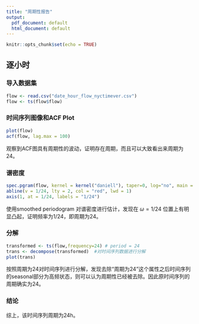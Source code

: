 ---
title: "周期性报告"
output:
  pdf_document: default
  html_document: default
---

```{r setup, include=FALSE}
knitr::opts_chunk$set(echo = TRUE)
```

## 逐小时

### 导入数据集
```{r}

flow <- read.csv("date_hour_flow_nyctimever.csv")
flow <- ts(flow$flow)
```


### 时间序列图像和ACF Plot
```{r}
plot(flow)
acf(flow, lag.max = 100)
```

观察到ACF图具有周期性的波动，证明存在周期，而且可以大致看出来周期为24。





### 谱密度
```{r}

spec.pgram(flow, kernel = kernel("daniell"), taper=0, log="no", main = "Smoothed Periodogram")
abline(v = 1/24, lty = 2, col = "red", lwd = 1)
axis(1, at = 1/24, labels = "1/24")

```

使用smoothed periodogram 对谱密度进行估计，发现在 $\omega = 1/24$ 位置上有明显凸起，证明频率为1/24，即周期为24。


### 分解

```{r}
transformed <- ts(flow,frequency=24) # period = 24
trans <- decompose(transformed)  #对时间序列数据进行分解
plot(trans)
```


按照周期为24对时间序列进行分解，发现去除“周期为24”这个属性之后时间序列的seasonal部分为高频状态，则可以认为周期性已经被去除。因此原时间序列的周期确实为24。

### 结论
综上，该时间序列周期为24h。

